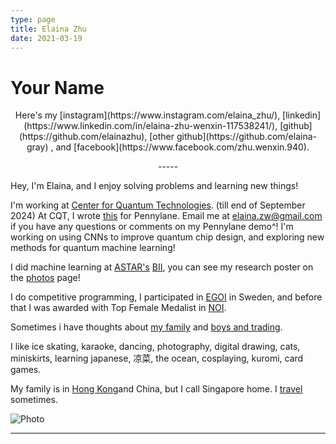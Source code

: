 ```yaml
---
type: page
title: Elaina Zhu
date: 2021-03-19
---
```


# Your Name

  <center>
            <p>
              Here's my
                [instagram](https://www.instagram.com/elaina_zhu/),
                [linkedin](https://www.linkedin.com/in/elaina-zhu-wenxin-117538241/), 
                [github](https://github.com/elainazhu), 
                [other github](https://github.com/elaina-gray)
                , and 
                [facebook](https://www.facebook.com/zhu.wenxin.940).
             </p>
             <p>
             -----
             </p>
      </center>


Hey, I'm Elaina, and I enjoy solving problems and learning new things!

I'm working at [Center for Quantum Technologies](https://www.quantumlah.org). (till end of September 2024)
At CQT, I wrote [this](https://qml-build-previews.pennylane.ai/pull_request_build_preview/1154/qml/demos/tutorial_post-variational_quantum_neural_networks/) for Pennylane. 
Email me at elaina.zw@gmail.com if you have any questions or comments on my Pennylane demo^!
I'm working on using CNNs to improve quantum chip design, and exploring new methods for quantum machine learning!

I did machine learning at [ASTAR's](https://www.a-star.edu.sg) [BII](https://www.a-star.edu.sg/bii), you can see my research poster on the <a href = "https://elainazhu.com/photos"> photos</a> page!

I do competitive programming,  I participated in [EGOI](https://wwwdontmesswith6a.blogspot.com/2023/07/egoi-2023-singapore-team-results.html) in Sweden, and before that I was awarded with Top Female Medalist in [NOI](https://noisg.comp.nus.edu.sg/noi/noiTwentySixResults.php#section3).

Sometimes i have thoughts about [my family](https://elainazhu.com/pdosts_archive/family) and [boys and trading](https://animated-periwinkle-c41.notion.site/risk-appetite-0a7c00c56c0a40db84db30c8fc76ed3c).

I like ice skating, karaoke, dancing, photography, digital drawing, cats, miniskirts, learning japanese, 凉菜, the ocean, cosplaying, kuromi, card games.

My family is in [Hong Kong](https://elainazhu.com/posts_archive/hongkong")and China, but I call Singapore home. I [travel](https://elainazhu.com/posts_archive/travel) sometimes. 




<Image
  src="/images/self.jpg"
  alt="Photo"
  width={1125}
  height={750}
  priority
  className="next-image"
/>

---
